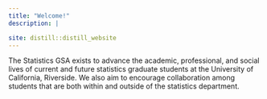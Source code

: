```yaml
---
title: "Welcome!"
description: |

site: distill::distill_website
---
```



The Statistics GSA exists to advance the academic, professional, and social lives of current and future statistics graduate students at the University of California, Riverside.  We also aim to encourage collaboration  among students that are both within and outside of the statistics department.

